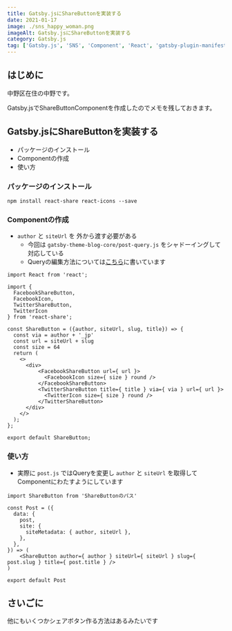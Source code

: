 ```yaml
---
title: Gatsby.jsにShareButtonを実装する
date: 2021-01-17
image: ./sns_happy_woman.png
imageAlt: Gatsby.jsにShareButtonを実装する
category: Gatsby.js
tag: ['Gatsby.js', 'SNS', 'Component', 'React', 'gatsby-plugin-manifest', 'gatsby-theme-blog', 'plugin']
---
```


## はじめに

中野区在住の中野です。

Gatsby.jsでShareButtonComponentを作成したのでメモを残しておきます。

## Gatsby.jsにShareButtonを実装する
- パッケージのインストール
- Componentの作成
- 使い方

### パッケージのインストール 

```
npm install react-share react-icons --save
```

### Componentの作成

- `author` と `siteUrl` を 外から渡す必要がある
  - 今回は `gatsby-theme-blog-core/post-query.js` をシャドーイングして対応している
  - Queryの編集方法については[こちら](https://yutanakano.jp/2021/01/20/)に書いています

```
import React from 'react';

import {
  FacebookShareButton,
  FacebookIcon,
  TwitterShareButton,
  TwitterIcon
} from 'react-share';

const ShareButton = ({author, siteUrl, slug, title}) => {
  const via = author + '_jp'
  const url = siteUrl + slug
  const size = 64
  return (
    <>
      <div>
          <FacebookShareButton url={ url }>
            <FacebookIcon size={ size } round />
          </FacebookShareButton>
          <TwitterShareButton title={ title } via={ via } url={ url }>
            <TwitterIcon size={ size } round />
          </TwitterShareButton>
      </div>
    </>
  );
};

export default ShareButton;
```

### 使い方

- 実際に `post.js` ではQueryを変更し `author` と `siteUrl` を取得してComponentにわたすようにしています

```
import ShareButton from 'ShareButtonのパス'

const Post = ({
  data: {
    post,
    site: {
      siteMetadata: { author, siteUrl },
    },
  },
}) => (
    <ShareButton author={ author } siteUrl={ siteUrl } slug={ post.slug } title={ post.title } />
)

export default Post
```

## さいごに
他にもいくつかシェアボタン作る方法はあるみたいです